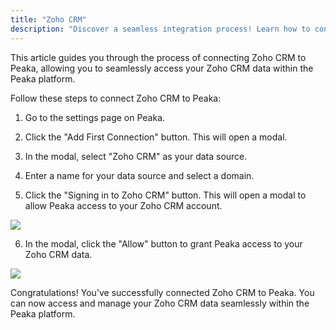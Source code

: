 ```yaml
---
title: "Zoho CRM"
description: "Discover a seamless integration process! Learn how to connect Zoho CRM to Peaka effortlessly for streamlined transactions."
---
```


This article guides you through the process of connecting Zoho CRM to Peaka, allowing you to seamlessly access your Zoho CRM data within the Peaka platform.

Follow these steps to connect Zoho CRM to Peaka:

1. Go to the settings page on Peaka.

2. Click the "Add First Connection" button. This will open a modal.

3. In the modal, select "Zoho CRM" as your data source.

4. Enter a name for your data source and select a domain.

5. Click the "Signing in to Zoho CRM" button. This will open a modal to allow Peaka access to your Zoho CRM account.

<img src="https://cdn.peaka.com/integrations/zoho-crm-2.png" />

6. In the modal, click the "Allow" button to grant Peaka access to your Zoho CRM data.

<img src="https://cdn.peaka.com/integrations/zoho-crm-1.png" />

Congratulations! You've successfully connected Zoho CRM to Peaka. You can now access and manage your Zoho CRM data seamlessly within the Peaka platform.
